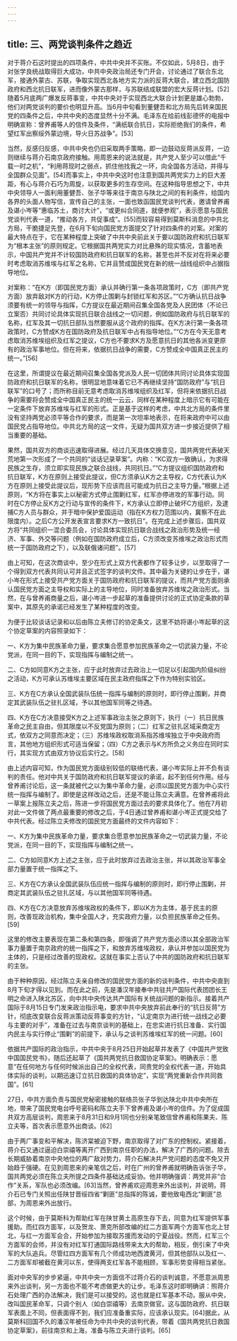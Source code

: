 ```yaml
---
---
---
```

title: 三、两党谈判条件之趋近
---




对于蒋介石这时提出的四项条件，中共中央并不买账。不仅如此，5月8日，由于对张学良统战取得巨大成功，中共中央政治局还专门开会，讨论通过了联合东北军，接通外蒙古、苏联，争取实现西北各地方实力派的反蒋大联合，建立西北国防政府和西北抗日联军，进而像外蒙古那样，与苏联结成联盟的宏大反蒋计划。[52]随着5月底两广爆发反蒋事变，中共中央对于实现西北大联合计划更是雄心勃勃，他们对两党谈判的要价也明显升高。当6月中旬看到董健吾和北方局先后转来国民党的四条件之后，中共中央的态度显然十分不满。毛泽东在给前线彭德怀的电报中明确宣称：曾养甫等人的信件及条件，“满纸联合抗日，实际拒绝我们的条件，希望红军出察绥外蒙边境，导火日苏战争”。[53]

当然，反感归反感，中共中央也仍旧采取两手策略，即一边鼓动反蒋派反蒋，一边则继续与蒋介石南京政府接触。用周恩来的说法就是，共产党人至少可以借此“千载一时之机”，“利用蒋现时之弱点，抓住他找我之一环，向全国各方活动，并得与全国群众见面”。[54]而事实上，中共中央这时也注意到国共两党实力上的巨大差距，有心与蒋介石巧为周旋，以获取更多的生存空间。在这种指导思想之下，中共中央领导人一面利用董健吾、张子华等来往于南京与陕北之间的有利条件，给国内各界的头面人物写信，宣传自己的主张，一面也致函国民党谈判代表，邀请曾养甫及谌小岑等“惠临苏土，商讨大计”，“或更纠合同道，就便参观”，表示愿意与国民党谈判代表一道，“推动各方，共促事成”。[55]而较容易得到莫斯科消息的中共北方局，干脆捷足先登，在6月下旬向国民党方面提交了针对四条件的对案。对案的最大特点在于，它在某种程度上突破了中共中央前此关于要以国防政府和抗日联军为“根本主张”的原则规定。它根据国共两党实力对比悬殊的现实情况，含蓄地表示，中国共产党并不计较国防政府和抗日联军的名称，甚至也并不反对在将来必要时考虑取消苏维埃与红军之名称，它并且赞成国民党在新的统一战线组织中占据指导地位。

对案称：“在K方（即国民党方面）承认并确行第一条各项政策时，C方（即共产党方面）放弃敌对K方的行动，K方停止围剿与封锁红军和苏区。”“C方确认抗日战争须要有统一的领导与指挥，C方提议在最近期间召集全国各党及人民团体（不论已立案否）共同讨论具体实现抗日联合战线之一切问题，例如国防政府与抗日联军的名称，红军及其一切抗日部队当然要服从这个政府的指挥。在K方决行第一条各项政策时，C方赞成K方在国防政府及抗日联军中占有指导地位。”“C方在今天无意考虑取消苏维埃组织及红军之提议，C方也不要求K方及愿意抗日的其他各派变更原有的政治军事地位。但在将来，依据抗日战争的需要，C方赞成全中国真正民主的统一。”[56]

在这里，所谓提议在最近期间召集全国各党派及人民一切团体共同讨论具体实现国防政府和抗日联军的名称，很明显地意味着它已不再继续坚持“国防政府”与“抗日联军”的口号了；而所称目前无意考虑取消苏维埃组织及红军，但将来依据抗日战争的需要将会赞成全中国真正民主的统一云云，同样在某种程度上暗示它有可能在一定条件下放弃苏维埃与红军的形式。正是基于这样的考虑，中共北方局的条件里没有坚持两党必须平等合作的要求，而是第一次坦率地表示，在将来政府中可以由国民党占指导地位。中共北方局的这一文件，无疑为国共双方进一步接近提供了相当重要的基础。

果然，国共双方的商谈迅速取得进展。经过几天具体交换意见，国共两党代表破天荒地第一次形成了一个共同的“谈话记录草案”。内称：“KC双方一致确认，为求得民族之生存，须立即实现民族之联合战线，共同抗日。”“C方提议组织国防政府和抗日联军，K方在原则上接受此提议，但C方须承认K方之主导权，C方代表认为K方在原则上接受此提议后，现形势下应该而且可能成为抗日之主导力量。”根据上述原则，“K方将在事实上以秘密方式停止围剿红军，红军亦停进攻的军事行动。同时在C方停止反K方之行动与宣传的条件下，K方承认立即停止破坏C方组织，及逮捕C方人员与群众，并于暗中保护爱国运动（指在K方权力范围以内，冀察不在此限度内）。之后C方公开发表宣言要求K方一致抗日”。在完成上述步骤后，国共双方将“共同组织一混合委员会，讨论具体实现抗日联合战线之政治形势及统一经济、军事、外交等问题（例如在国防政府成立后，C方须改变苏维埃之政治形式而统一于国防政府之下），以及联俄诸问题”。[57]

由上可知，在这次商谈中，至少在形式上双方代表都作了较多让步，以至取得了一个得到双方代表共同认可并且正式签字的谈判文件。其中最为关键的让步在于，谌小岑在形式上接受共产党方面关于国防政府和抗日联军的提议，而共产党方面则承认国民党方面之主导权和实际上的主导地位，同时准备放弃苏维埃之政治形式。当然，在与曾养甫商量之后，谌小岑进一步起草的准备提供讨论的正式协定条款的草案中，其原先的承诺已经发生了某种程度的改变。

为便于比较谈话记录和以后由陈立夫修订的协定条文，这里不妨将谌小岑起草的这个协定草案的内容照录如下：





一、K方为集中民族革命力量，要求集合愿意参加民族革命之一切武装力量，不论党派，在同一目的下，实现指挥与编制之统一。

二、C方如同意K方之主张，应于此时放弃过去政治上一切足以引起国内阶级纠纷之活动，K方可承认苏维埃主要区域在民主政府指挥之下作为特别实验区。

三、K方在C方承认全国武装队伍统一指挥与编制的原则时，即行停止围剿，并商定其武装队伍之驻扎区域，予以其他国军同等之待遇。

四、K方在C方决意接受K方之上述军事政治主张之原则下，执行（一）抗日民族革命之民主自由，但其限度以不反党国为原则；（二）红军之驻扎区域采商定方式，依双方之同意而决定；（三）苏维埃政权取消系指苏维埃独立于中央政府而言，其他地方组织形式可适当保留；（四）C方之表示与K方所负之义务应在同时实行，其实现方式由双方协议后实行之。[58]





由上述内容可知，作为国民党方面级别较低的联络代表，谌小岑实际上并不负有谈判的责任。他对中共关于国防政府和抗日联军提议的承诺，起不到任何作用。经与曾养甫讨论后，这一条就被代之以为集中革命力量，必须以国民党方面为中心实行统一指挥与编制了。即使是这样改动之后，还是不能让陈立夫满意。在曾养甫将此一草案上报陈立夫之后，陈进一步将国民党方面过去的要求具体化了。他在7月初对此一文件做了两点最重要的修改之后，于4日通过曾养甫和谌小岑正式提交给了中共代表。经过陈立夫修改的国民党方面最终的文件内容如下：





一、K方为集中民族革命力量，要求集合愿意参加民族革命之一切武装力量，不论党派，在同一目的下，实现指挥与编制之统一。

二、C方如同意K方上述之主张，应于此时放弃过去政治主张，并以其政治军事全部力量置于统一指挥之下。

三、K方在C方承认全国武装队伍应统一指挥与编制的原则时，即行停止围剿，并商定其武装队伍之驻扎区域，与以其他国军同等待遇。

四、K方在C方决意放弃苏维埃政权的条件下，即以K方为主体，基于民主的原则，改善现政治机构，集中全国人才，充实政府力量，以负担民族革命之任务。[59]





这里的修改主要表现在第二条和第四条，即强调了共产党方面必须以其全部政治军事力量置于南京政府的统一指挥之下，和放弃苏维埃政权，承认并参加以国民党为主体的，只是经过改善的现政权。这就在事实上否认了中共的国防政府和抗日联军的主张。

由于种种原因，经过陈立夫亲自修改的国民党方面的新的谈判条件，中共中央直到8月下旬才得以见到。而在此之前，先是潘汉年接奉中共驻共产国际代表团团长王明之命进入陕北苏区，向中共中央传达共产国际有关统战问题的新指示。接着共产国际于8月15日专门发来政治指示电，要求中共中央放弃前此奉行的“抗日反蒋”方针，彻底改变联合反蒋派策动反蒋事变的方针，“认定南京为进行统一战线之必要与主要的对手”，准备在过去与南京谈判的基础上，在忠实进行抗日准备、实行国内民主与实行停止“围剿”的前提下，承认与之谈判苏维埃红军的统一问题。[60]

依据共产国际的政治指示，中共中央于8月25日开始起草并发表了《中国共产党致中国国民党书》，随后还起草了《国共两党抗日救国协定草案》。明确表示：愿意“在任何地方与任何时候派出自己的全权代表，同贵党的全权代表一道，开始具体实际的谈判，以期迅速订立抗日救国的具体协定”，实现“两党重新合作共同救国”。[61]

27日，中共方面负责与国民党秘密接触的联络员张子华到达陕北中共中央所在地，带来了国民党电台呼号密码和陈立夫手下曾养甫及谌小岑的信件。为了促成国共双方高层谈判，周恩来于8月31日和9月1同也分别亲笔致信曾养甫和陈果夫、陈立夫等，首次表示愿意外出商谈。[62]

由于两广事变和平解决，陈济棠被迫下野，南京取得了对广东的控制权。紧接着，蒋介石又通过逼迫白崇禧等离开广西到南京任职的办法，解决了广西的问题。除去长期威胁着南京中央地位的两广敌对势力，蒋介石解决共产党问题的态度不免又开始趋于强硬。在见到周恩来的亲笔信之后，时在广州的曾养甫就明确告诉张子华，国共两党必须在陈立夫所提之四条件基础达成妥协。他并明确强调：两党并非“合作”关系，军队也必须改编。[63]当然，曾养甫欢迎周恩来外出谈判，并说明，蒋介石已专门关照出任陕甘晋绥四省“剿匪”总指挥的陈诚，要他致电西北“剿匪”总部，为周恩来外出放行。

这个时候，由于莫斯科为帮助红军在陕甘黄土高原生存下去，同意为红军提供军事援助。而红四方面军，以及贺龙、萧克所部改编的红二方面军两个方面军也北上甘北，与红一方面军会合，开始参加为接取苏援而发动的宁夏战役。然而，红军三个方面军的会师，并没有对红军打通国际路线带来太大的帮助，相反，倒引来了中央军的大队追兵。尽管红四方面军有几个师成功地西渡黄河，但其他部队以及红一、二方面军却被截在黄河以东，使得两支红军各不能相顾，军事形势变得相当紧张。

面对中央军的步步紧逼，中共中央一方面信不过蒋介石的谈判诚意，不愿意派周恩来外出谈判，另一方面也不能不考虑做更大的让步。毛泽东这时即明确讲：照蒋介石处理广西的办法解决，我们是可以接受的。这也就是红军基本不动，服从中央，改叫国民革命军，只调个别人（如白崇禧等）去南京做官。这与国防政府、抗日联军表面上不同，但表面得不到，我们应准备重实际，应该承认现实。[64]据此，从莫斯科回国不久的潘汉年被任命为中共中央的谈判代表，带着《国共两党抗日救国协定草案》，前往南京和上海，准备与陈立夫进行谈判。[65]